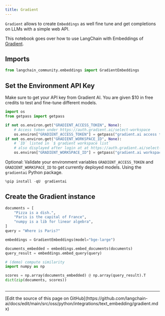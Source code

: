 ```yaml
---
title: Gradient
---
```


`Gradient` allows to create `Embeddings` as well fine tune and get completions on LLMs with a simple web API.

This notebook goes over how to use LangChain with Embeddings of [Gradient](https://gradient.ai/).

## Imports

```python
from langchain_community.embeddings import GradientEmbeddings
```

## Set the Environment API Key

Make sure to get your API key from Gradient AI. You are given $10 in free credits to test and fine-tune different models.

```python
import os
from getpass import getpass

if not os.environ.get("GRADIENT_ACCESS_TOKEN", None):
    # Access token under https://auth.gradient.ai/select-workspace
    os.environ["GRADIENT_ACCESS_TOKEN"] = getpass("gradient.ai access token:")
if not os.environ.get("GRADIENT_WORKSPACE_ID", None):
    # `ID` listed in `$ gradient workspace list`
    # also displayed after login at at https://auth.gradient.ai/select-workspace
    os.environ["GRADIENT_WORKSPACE_ID"] = getpass("gradient.ai workspace id:")
```

Optional: Validate your environment variables `GRADIENT_ACCESS_TOKEN` and `GRADIENT_WORKSPACE_ID` to get currently deployed models. Using the `gradientai` Python package.

```python
%pip install -qU  gradientai
```

## Create the Gradient instance

```python
documents = [
    "Pizza is a dish.",
    "Paris is the capital of France",
    "numpy is a lib for linear algebra",
]
query = "Where is Paris?"
```

```python
embeddings = GradientEmbeddings(model="bge-large")

documents_embedded = embeddings.embed_documents(documents)
query_result = embeddings.embed_query(query)
```

```python
# (demo) compute similarity
import numpy as np

scores = np.array(documents_embedded) @ np.array(query_result).T
dict(zip(documents, scores))
```

```python

```

---

<Callout icon="pen-to-square" iconType="regular">
  [Edit the source of this page on GitHub](https://github.com/langchain-ai/docs/edit/main/src/oss/python/integrations/text_embedding/gradient.mdx)
</Callout>
